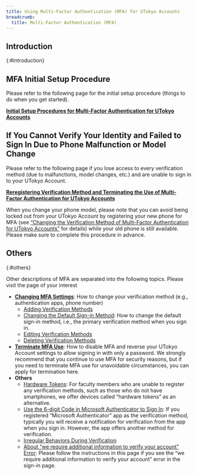 ```yaml
---
title: Using Multi-Factor Authentication (MFA) for UTokyo Accounts
breadcrumb:
  title: Multi-Factor Authentication (MFA)
---
```


## Introduction
{:#introduction}

<MFA noLink />

## MFA Initial Setup Procedure

Please refer to the following page for the initial setup procedure (things to do when you get started).

<b class="box center"><a href="initial/">Initial Setup Procedures for Multi-Factor Authentication for UTokyo Accounts</a></b>

## If You Cannot Verify Your Identity and Failed to Sign In Due to Phone Malfunction or Model Change

Please refer to the following page if you lose access to every verification method (due to malfunctions, model changes, etc.) and are unable to sign in to your UTokyo Account.

<b class="box center"><a href="reregister_and_terminate">Reregistering Verification Method and Terminating the Use of Multi-Factor Authentication for UTokyo Accounts</a></b>

When you change your phone model, please note that you can avoid being locked out from your UTokyo Account by registering your new phone for MFA (see [“Changing the Verification Method of Multi-Factor Authentication for UTokyo Accounts”](change/) for details) while your old phone is still available. Please make sure to complete this procedure in advance.

## Others
{:#others}

Other descriptions of MFA are separated into the following topics. Please visit the page of your interest

- **[Changing MFA Settings](change/)**: How to change your verification method (e.g., authentication apps, phone number)
    - [Adding Verification Methods](change/#add)
    - [Changing the Default Sign-in Method](change/#default): How to change the default sign-in method, i.e., the primary verification method when you sign in.
    - [Editing Verification Methods](change/#edit)
    - [Deleting Verification Methods](change/#delete)
- **[Terminate MFA Use](reregister_and_terminate)**: How to disable MFA and reverse your UTokyo Account settings to allow signing in with only a password. We strongly recommend that you continue to use MFA for security reasons, but if you need to terminate MFA use for unavoidable circumstances, you can apply for termination here.
- **Others**
    - [Hardware Tokens](others#hardware-token): For faculty members who are unable to register any verification methods, such as those who do not have smartphones, we offer devices called “hardware tokens” as an alternative.
    - [Use the 6-digit Code in Microsoft Authenticator to Sign In](others#msauth-totp): If you registered “Microsoft Authenticator” app as the verification method, typically you will receive a notification for verification from the app when you sign in. However, the app offers another method for verification.
    - [Irregular Behaviors During Verification](others#irregular)
    - [About “we require additional information to verify your account” Error](others#unknown-error): Please follow the instructions in this page if you see the “we require additional information to verify your account” error in the sign-in page.
